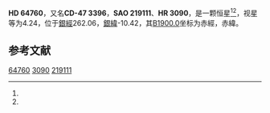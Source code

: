 {{Starbox begin
| name = HD 64760
}}
{{Starbox observe
| epoch = [[J2000.0|J2000.0]]
| constell = {{星座名待查}}<ref name=SIMBAD>{{cite web
 | url=http://simbad.u-strasbg.fr/simbad/sim-id?Ident=HR+3090
 | title =Pulsating variable Star
 | publisher=Centre de Données astronomiques de Strasbourg
 | work=SIMBAD
 | accessdate=2012-07-13}}</ref><ref name=DATA>{{cite web
 | url=http://vizier.u-strasbg.fr/viz-bin/VizieR-5?-out.add=.&-source=5050&-corr=PK=HR&-out.max=9999&HR=3090
 | title=VizieR Detailed Page
 | accessdate=2012-07-13
 | archive-date=2016-03-04
 | archive-url=https://web.archive.org/web/20160304213340/http://vizier.u-strasbg.fr/viz-bin/VizieR-5?-out.add=.&-source=5050&-corr=PK=HR&-out.max=9999&HR=3090
 | dead-url=no
 }}</ref>
| 星官 = 
| ra = {{RA|7|53|18.2}}<ref name=SIMBAD /><ref name=DATA />
| dec = {{DEC|-48|6|11}}<ref name=SIMBAD /><ref name=DATA />
| appmag_v = 4.24<ref name=SIMBAD /><ref name=DATA />
}}
{{Starbox character
| class = B0.5Ib<ref name=SIMBAD /><ref name=DATA />
| b-v = -0.14<ref name=SIMBAD /><ref name=DATA />
| u-b = -1<ref name=SIMBAD /><ref name=DATA />
| r-i = -0.12<ref name=SIMBAD /><ref name=DATA />
| variable = 
}}
{{Starbox astrometry
| radial_v = -1
| prop_mo_ra = 41
| parallax = 
| p_error = 
}}
{{Starbox catalog
| names =CD-47 3396，[[SAO星表|SAO]] 219111，[[HD星表|HD]] 64760，[[HR星表|HR]] 3090}}
{{Starbox reference |Simbad=HR+3090}}
{{Starbox end}}

'''HD 64760'''，又名'''CD-47 3396'''，'''SAO 219111'''、'''HR 3090'''，是一颗恒星<ref name=SIMBAD /><ref name=DATA />，视星等为4.24，位于[[銀道座標系|銀經]]262.06，[[銀道座標系|銀緯]]-10.42，其[[B1900.0|B1900.0]]坐标为赤經{{RA|7|50|21.8}}，赤緯{{DEC|-47|-10.42|31}}。

== 参考文献 ==
{{reflist}}

{{star-stub}}

[[Category:HD和HDE天體|64760]]
[[Category:HR天體|3090]]
[[Category:SAO天體|219111]]